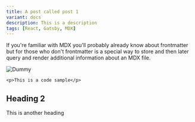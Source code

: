 ```yaml
---
title: A post called post 1
variant: docs
description: This is a description
tags: [React, Gatsby, MDX]
---
```


If you're familiar with MDX you'll probably already know about frontmatter but for those who don't frontmatter is a special way to store and then later query and render additional information about an MDX file.

![Dummy](dummy.jpg)

`<p>This is a code sample</p>`

## Heading 2

This is another heading
